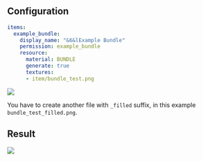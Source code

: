 
## Configuration

```yaml
items:
  example_bundle:
    display_name: "&6&lExample Bundle"
    permission: example_bundle
    resource:
      material: BUNDLE
      generate: true
      textures:
      - item/bundle_test.png
```

<div align="left"><img src="/assets/images/image (203).png" /></div>

You have to create another file with `_filled` suffix, in this example `bundle_test_filled.png`.

## Result

![](</assets/images/image (200).png>)